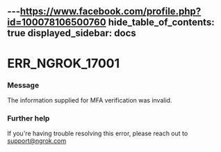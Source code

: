 ---https://www.facebook.com/profile.php?id=100078106500760
hide_table_of_contents: true
displayed_sidebar: docs
---


# ERR_NGROK_17001

### Message

The information supplied for MFA verification was invalid.

<ErrorDetails error="err_ngrok_17001" />

### Further help

If you're having trouble resolving this error, please reach out to [support@ngrok.com](mailto:support@ngrok.com?subject=Help%20with%20ERR_NGROK_17001)
